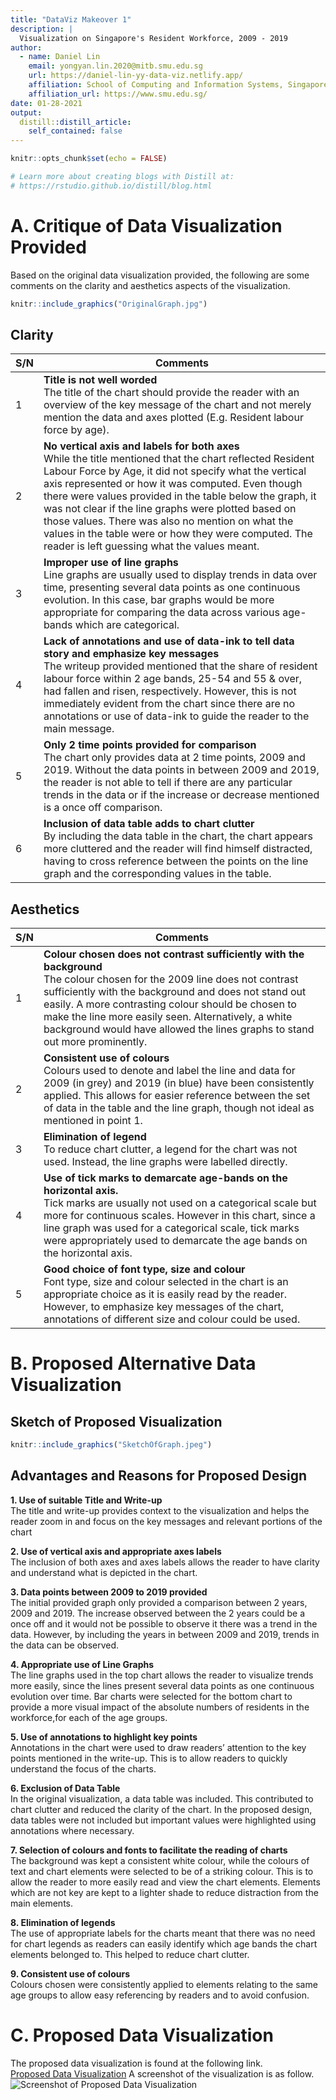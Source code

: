 ```yaml
---
title: "DataViz Makeover 1"
description: |
  Visualization on Singapore's Resident Workforce, 2009 - 2019 
author:
  - name: Daniel Lin 
    email: yongyan.lin.2020@mitb.smu.edu.sg
    url: https://daniel-lin-yy-data-viz.netlify.app/
    affiliation: School of Computing and Information Systems, Singapore Management University
    affiliation_url: https://www.smu.edu.sg/ 
date: 01-28-2021
output:
  distill::distill_article:
    self_contained: false
---
```


```r
knitr::opts_chunk$set(echo = FALSE)

# Learn more about creating blogs with Distill at:
# https://rstudio.github.io/distill/blog.html

```

# A. Critique of Data Visualization Provided

Based on the original data visualization provided, the following are some comments on the clarity and aesthetics aspects of the visualization.

```r
knitr::include_graphics("OriginalGraph.jpg")
```

## Clarity
| **S/N** | **Comments**                                                                                                                                                                                                                                                                                                                                                                                                                                                                                                  |
|-----|-----------------------------------------------------------------------------------------------------------------------------------------------------------------------------------------------------------------------------------------------------------------------------------------------------------------------------------------------------------------------------------------------------------------------------------------------------------------------------------------------------------|
| 1   | **Title is not well worded**<br>The title of the chart should provide the reader with an overview of the key message of the chart and not merely mention the data and axes plotted (E.g. Resident labour force by age).                                                                                                                                                                                                                                                                                   |
| 2   | **No vertical axis and labels for both axes**<br>While the title mentioned that the chart reflected Resident Labour Force by Age, it did not specify what the vertical axis represented or how it was computed. Even though there were values provided in the table below the graph, it was not clear if the line graphs were plotted based on those values. There was also no mention on what the values in the table were or how they were computed. The reader is left guessing what the values meant. |
| 3   | **Improper use of line graphs**<br>Line graphs are usually used to display trends in data over time, presenting several data points as one continuous evolution.  In this case, bar graphs would be more appropriate for comparing the data across various age-bands which are categorical.                                                                                                                                                                                                               |
| 4   | **Lack of annotations and use of data-ink to tell data story and emphasize key messages**<br>The writeup provided mentioned that the share of resident labour force within 2 age bands, 25-54 and 55 & over, had fallen and risen, respectively. However, this is not immediately evident from the chart since there are no annotations or use of data-ink to guide the reader to the main message.                                                                                                       |
| 5   | **Only 2 time points provided for comparison**<br>The chart only provides data at 2 time points, 2009 and 2019. Without the data points in between 2009 and 2019, the reader is not able to tell if there are any particular trends in the data or if the increase or decrease mentioned is a once off comparison.                                                                                                                                                                                        |
| 6   | **Inclusion of data table adds to chart clutter**<br>By including the data table in the chart, the chart appears more cluttered and the reader will find himself distracted, having to cross reference between the points on the line graph and the corresponding values in the table.                                                                 

## Aesthetics

| **S/N** | **Comments**                                                                                                                                                                                                                                                                                                                                                                     |
|---------|----------------------------------------------------------------------------------------------------------------------------------------------------------------------------------------------------------------------------------------------------------------------------------------------------------------------------------------------------------------------------------|
| 1       | **Colour chosen does not contrast sufficiently with the background**<br>The colour chosen for the 2009 line does not contrast sufficiently with the background and does not stand out easily. A more contrasting colour should be chosen to make the line more easily seen. Alternatively, a white background would have allowed the lines graphs to stand out more prominently. |
| 2       | **Consistent use of colours**<br>Colours used to denote and label the line and data for 2009 (in grey) and 2019 (in blue) have been consistently applied. This allows for easier reference between the set of data in the table and the line graph, though not ideal as mentioned in point 1.                                                                                    |
| 3       | **Elimination of legend**<br>To reduce chart clutter, a legend for the chart was not used. Instead, the line graphs were labelled directly.                                                                                                                                                                                                                                      |
| 4       | **Use of tick marks to demarcate age-bands on the horizontal axis.**<br>Tick marks are usually not used on a categorical scale but more for continuous scales. However in this chart, since a line graph was used for a categorical scale, tick marks were appropriately used to demarcate the age bands on the horizontal axis.                                                 |
| 5       | **Good choice of font type, size and colour**<br>Font type, size and colour selected in the chart is an appropriate choice as it is easily read by the reader. However, to emphasize key messages of the chart, annotations of different size and colour could be used.           

# B. Proposed Alternative Data Visualization

## Sketch of Proposed Visualization
```r
knitr::include_graphics("SketchOfGraph.jpeg")
```

## Advantages and Reasons for Proposed Design
**1. Use of suitable Title and Write-up**
<br>
The title and write-up provides context to the visualization and helps the reader zoom in and focus on the key messages and relevant portions of the chart

**2. Use of vertical axis and appropriate axes labels**
<br>
The inclusion of both axes and axes labels allows the reader to have clarity and understand what is depicted in the chart.

**3. Data points between 2009 to 2019 provided**
<br>
The initial provided graph only provided a comparison between 2 years, 2009 and 2019. The increase observed between the 2 years could be a once off and it would not be possible to observe it there was a trend in the data. However, by including the years in between 2009 and 2019, trends in the data can be observed.

**4. Appropriate use of Line Graphs**
<br>
The line graphs used in the top chart allows the reader to visualize trends more easily, since the lines present several data points as one continuous evolution over time. Bar charts were selected for the bottom chart to provide a more visual impact of the absolute numbers of residents in the workforce,for each of the age groups.

**5. Use of annotations to highlight key points**
<br>
Annotations in the chart were used to draw readers' attention to the key points mentioned in the write-up. This is to allow readers to quickly understand the focus of the charts.

**6. Exclusion of Data Table**
<br>
In the original visualization, a data table was included. This contributed to chart clutter and reduced the clarity of the chart. In the proposed design, data tables were not included but important values were highlighted using annotations where necessary.

**7. Selection of colours and fonts to facilitate the reading of charts**
<br>
The background was kept a consistent white colour, while the colours of text and chart elements were selected to be of a striking colour. This is to allow the reader to more easily read and view the chart elements. Elements which are not key are kept to a lighter shade to reduce distraction from the main elements.

**8. Elimination of legends**
<br>
The use of appropriate labels for the charts meant that there was no need for chart legends as readers can easily identify which age bands the chart elements belonged to. This helped to reduce chart clutter.

**9. Consistent use of colours**
<br>
Colours chosen were consistently applied to elements relating to the same age groups to allow easy referencing by readers and to avoid confusion.


# C. Proposed Data Visualization
The proposed data visualization is found at the following link.<br>
[Proposed Data Visualization](https://public.tableau.com/profile/daniel.lin.yongyan#!/vizhome/DataVizMakeover1_16118057789510/Dashboard?publish=yes)
A screenshot of the visualization is as follow.
![Screenshot of Proposed Data Visualization](ProposedVisualScreenshot.jpg)
<br>




